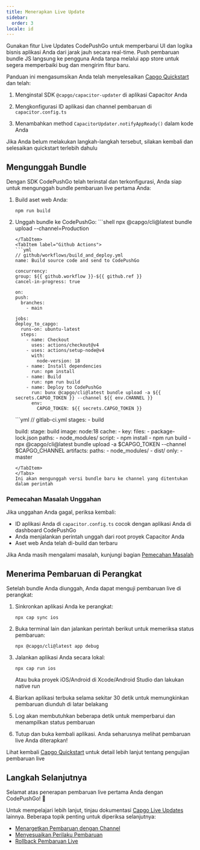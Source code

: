 ```yaml
---
title: Menerapkan Live Update
sidebar:
  order: 3
locale: id
---
```



Gunakan fitur Live Updates CodePushGo untuk memperbarui UI dan logika bisnis aplikasi Anda dari jarak jauh secara real-time. Push pembaruan bundle JS langsung ke pengguna Anda tanpa melalui app store untuk segera memperbaiki bug dan mengirim fitur baru.

Panduan ini mengasumsikan Anda telah menyelesaikan [Capgo Quickstart](/docs/getting-started/quickstart) dan telah:

<Steps>

1. Menginstal SDK `@capgo/capacitor-updater` di aplikasi Capacitor Anda

2. Mengkonfigurasi ID aplikasi dan channel pembaruan di `capacitor.config.ts`

3. Menambahkan method `CapacitorUpdater.notifyAppReady()` dalam kode Anda

</Steps>

Jika Anda belum melakukan langkah-langkah tersebut, silakan kembali dan selesaikan quickstart terlebih dahulu

<LinkCard href="/docs/getting-started/add-an-app/" title="Tambah aplikasi" description="Tambahkan aplikasi ke akun CodePushGo Anda, dan instal plugin di aplikasi Anda" />

## Mengunggah Bundle

Dengan SDK CodePushGo telah terinstal dan terkonfigurasi, Anda siap untuk mengunggah bundle pembaruan live pertama Anda:

1. Build aset web Anda:
   ```shell
   npm run build
   ```

2. Unggah bundle ke CodePushGo:
    <Tabs>
      <TabItem label="Console">
        ```shell
      npx @capgo/cli@latest bundle upload --channel=Production
      ```
      </TabItem>
      <TabItem label="Github Actions">
      ```yml
      // github/workflows/build_and_deploy.yml
    name: Build source code and send to CodePushGo

    concurrency:
      group: ${{ github.workflow }}-${{ github.ref }}
      cancel-in-progress: true

    on:
      push:
        branches:
          - main

    jobs:
      deploy_to_capgo:
        runs-on: ubuntu-latest
        steps:
          - name: Checkout
            uses: actions/checkout@v4
          - uses: actions/setup-node@v4
            with:
              node-version: 18
          - name: Install dependencies
            run: npm install
          - name: Build
            run: npm run build
          - name: Deploy to CodePushGo
            run: bunx @capgo/cli@latest bundle upload -a ${{ secrets.CAPGO_TOKEN }} --channel ${{ env.CHANNEL }}
            env:
              CAPGO_TOKEN: ${{ secrets.CAPGO_TOKEN }}
      ```
      </TabItem>
      <TabItem label="Gitlab">
      ```yml
      // gitlab-ci.yml
      stages:
        - build

      build:
        stage: build
        image: node:18
        cache:
          - key:
              files:
                - package-lock.json
            paths:
              - node_modules/
        script:
          - npm install
          - npm run build
          - npx @capgo/cli@latest bundle upload -a $CAPGO_TOKEN --channel $CAPGO_CHANNEL
        artifacts:
          paths:
            - node_modules/
            - dist/
        only:
          - master
      ```
      </TabItem>
    </Tabs>
   Ini akan mengunggah versi bundle baru ke channel yang ditentukan dalam perintah

### Pemecahan Masalah Unggahan

Jika unggahan Anda gagal, periksa kembali:
- ID aplikasi Anda di `capacitor.config.ts` cocok dengan aplikasi Anda di dashboard CodePushGo
- Anda menjalankan perintah unggah dari root proyek Capacitor Anda
- Aset web Anda telah di-build dan terbaru

Jika Anda masih mengalami masalah, kunjungi bagian [Pemecahan Masalah](/docs/getting-started/troubleshooting/)

## Menerima Pembaruan di Perangkat

Setelah bundle Anda diunggah, Anda dapat menguji pembaruan live di perangkat:

1. Sinkronkan aplikasi Anda ke perangkat:
   ```shell
   npx cap sync ios
   ```

2. Buka terminal lain dan jalankan perintah berikut untuk memeriksa status pembaruan:
   ```shell
   npx @capgo/cli@latest app debug
   ```

3. Jalankan aplikasi Anda secara lokal:
   ```shell
   npx cap run ios
   ```
   Atau buka proyek iOS/Android di Xcode/Android Studio dan lakukan native run

4. Biarkan aplikasi terbuka selama sekitar 30 detik untuk memungkinkan pembaruan diunduh di latar belakang

5. Log akan membutuhkan beberapa detik untuk memperbarui dan menampilkan status pembaruan

6. Tutup dan buka kembali aplikasi. Anda seharusnya melihat pembaruan live Anda diterapkan!

Lihat kembali [Capgo Quickstart](/docs/getting-started/quickstart#receiving-a-live-update-on-a-device) untuk detail lebih lanjut tentang pengujian pembaruan live

## Langkah Selanjutnya

Selamat atas penerapan pembaruan live pertama Anda dengan CodePushGo! 🎉

Untuk mempelajari lebih lanjut, tinjau dokumentasi [Capgo Live Updates](/docs/live-updates) lainnya. Beberapa topik penting untuk diperiksa selanjutnya:
- [Menargetkan Pembaruan dengan Channel](/docs/live-updates/channels)
- [Menyesuaikan Perilaku Pembaruan](/docs/live-updates/update-behavior)
- [Rollback Pembaruan Live](/docs/live-updates/rollbacks)
